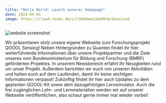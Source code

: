 ```yaml
---
title: "Hello World: Launch unserer Homepage"
date: 2024-04-01
image: https://cloud.reedu.de/s/cSDmdewGiAa5MrW/download
---
```


![website screenshot](https://cloud.reedu.de/s/cSDmdewGiAa5MrW/download)

Wir präsentieren stolz unsere eigene Webseite zum Forschungsprojekt QOOOL Sensing! Neben Hintergründen zu Quanten findet ihr hier weiterführende Informationen über unsere Projektpartner und die Ziele unseres vom Bundesministerium für Bildung und Forschung (BMBF) geförderten Projektes. In unserem Newsbereich erfahrt ihr Neuigkeiten rund um unser Projekt. Außerdem berichten wir euch von unseren Aktivitäten und halten euch auf dem Laufenden, damit ihr keine wichtigen Informationen verpasst! Zukünftig findet ihr hier auch Updates zu dem geplanten QOOOL-Kit sowie dem dazugehörigen Lernsimulator. Auch die frei zugänglichen Lehr- und Lernmaterialien werden wir auf unserer Webseite veröffentlichen, also schaut gerne immer mal wieder vorbei!
